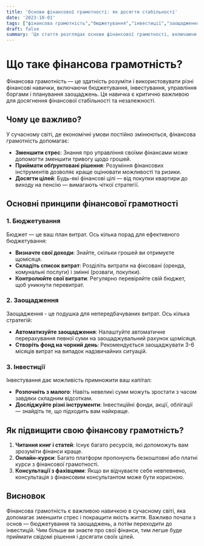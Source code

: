 ```yaml
---
title: 'Основи фінансової грамотності: як досягти стабільності'
date: '2023-10-01'
tags: ["фінансова грамотність","бюджетування","інвестиції","заощадження"]
draft: false
summary: 'Ця стаття розглядає основи фінансової грамотності, включаючи важливість бюджетування, заощаджень та інвестицій для досягнення фінансової стабільності.'
---
```


# Що таке фінансова грамотність?

Фінансова грамотність — це здатність розуміти і використовувати різні фінансові навички, включаючи бюджетування, інвестування, управління боргами і планування заощаджень. Ця навичка є критично важливою для досягнення фінансової стабільності та незалежності.

## Чому це важливо?

У сучасному світі, де економічні умови постійно змінюються, фінансова грамотність допомагає:

- **Зменшити стрес**: Знання про управління своїми фінансами може допомогти зменшити тривогу щодо грошей.
- **Приймати обґрунтовані рішення**: Розуміння фінансових інструментів дозволяє краще оцінювати можливості та ризики.
- **Досягти цілей**: Будь-які фінансові цілі — від покупки квартири до виходу на пенсію — вимагають чіткої стратегії.

## Основні принципи фінансової грамотності

### 1. Бюджетування

Бюджет — це ваш план витрат. Ось кілька порад для ефективного бюджетування:
- **Визначте свої доходи**: Знайте, скільки грошей ви отримуєте щомісяця.
- **Складіть список витрат**: Розділіть витрати на фіксовані (оренда, комунальні послуги) і змінні (розваги, покупки).
- **Контролюйте свої витрати**: Регулярно перевіряйте свій бюджет, щоб уникнути перевитрат.

### 2. Заощадження

Заощадження - це подушка для непередбачуваних витрат. Ось кілька стратегій:
- **Автоматизуйте заощадження**: Налаштуйте автоматичне перерахування певної суми на заощаджувальний рахунок щомісяця.
- **Створіть фонд на чорний день**: Рекомендується заощаджувати 3-6 місяців витрат на випадок надзвичайних ситуацій.

### 3. Інвестиції

Інвестування дає можливість примножити ваш капітал:
- **Розпочніть з малого**: Навіть невеликі суми можуть зростати з часом завдяки складним відсоткам.
- **Досліджуйте різні інструменти**: Інвестиційні фонди, акції, облігації — знайдіть те, що підходить вам найкраще.

## Як підвищити свою фінансову грамотність?

1. **Читання книг і статей**: Існує багато ресурсів, які допоможуть вам зрозуміти фінанси краще.
2. **Онлайн-курси**: Багато платформ пропонують безкоштовні або платні курси з фінансової грамотності.
3. **Консультації з фахівцями**: Якщо ви відчуваєте себе невпевнено, консультація з фінансовим консультантом може бути корисною.

## Висновок

Фінансова грамотність є важливою навичкою в сучасному світі, яка допомагає зменшити стрес і покращити якість життя. Важливо почати з основ — бюджетування та заощаджень, а потім переходити до інвестицій. Чим більше ви знаєте про свої фінанси, тим легше буде приймати свідомі рішення і досягати своїх цілей.
    